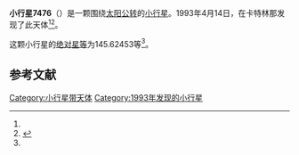 {{Infobox planet
| bgcolour = #FFFFC0
| name = 7476 Ogilsbie
| symbol = 
| image = 
| caption = 
| discovery = yes
| discovery_ref = 
| discoverer = {{link-en|蒂莫西·B·斯帕诺|Timothy B. Spahr}}
| discovery_site = [[卡特林那|卡特林那]] 
| discovered = 1993年4月14日
| designations = yes
| mp_name = 
| named_after = 
| alt_names = 1993 GE/ 1971 HU
| mp_category = [[主带小行星|主带小行星]]
| orbit_ref = <ref name="a">[http://ssd.jpl.nasa.gov/sbdb.cgi?sstr=7476 7476 Ogilsbie] {{Wayback|url=http://ssd.jpl.nasa.gov/sbdb.cgi?sstr=7476 |date=20210717070142 }}，小行星數據庫瀏覽器（JPL Small-Body Database Browser）－[[美国国家航空航天局|美国国家航空航天局]]喷气推进实验室</ref>
| epoch = 2456400.5 (2013年4月18日更新)
| aphelion = {{convert|3.8712808|AU|km|3|abbr=on|lk=out}}
| perihelion = {{convert|2.4230722|AU|km|3|abbr=on}}
| semimajor = {{convert|3.1471765|AU|km|3|abbr=on}}
| eccentricity = 0.2300806
| period = 2039.295179 [[日|日]]<br />5.58[[儒略年|儒略年]]
| avg_speed = 
| inclination = 25.80940
| asc_node = 57.58252
| mean_anomaly = 
| arg_peri = 145.62453
| satellites = 
| physical_characteristics = yes
| dimensions = 
| mass = 
| density = 
| surface_grav = 
| escape_velocity = 
| sidereal_day = 
| axial_tilt = 
| pole_ecliptic_lat = 
| pole_ecliptic_lon = 
| albedo = 
| temperatures= 
| temp_name1 = 
| mean_temp_1 = 
| max_temp_1 = 
| temp_name2 = 
| max_temp_2 = 
| spectral_type = 
| abs_magnitude = 145.62453
}}

'''小行星7476'''（{{lang-en|7476 Ogilsbie}}）是一颗围绕[[太阳|太阳]][[公转|公转]]的[[小行星|小行星]]。1993年4月14日，{{link-en|蒂莫西·B·斯帕诺|Timothy B. Spahr}}在卡特林那发现了此天体<ref name="a" /><ref>{{cite news|title=小行星列表|url=http://cfa-www.harvard.edu/iau/lists/NumberedMPs.txt|accessdate=2013-07-08|newspaper=哈佛大学|archive-date=2008-05-17|archive-url=https://web.archive.org/web/20080517010638/http://cfa-www.harvard.edu/iau/lists/NumberedMPs.txt|dead-url=no}}</ref>。

这颗小行星的[[绝对星等|绝对星等]]为145.62453等<ref name="a" />。

==参考文献==
{{reflist}}
{{Minor Planet Number|[[小行星7475|小行星7475]]|[[小行星7477|小行星7477]]}}

{{小天体}}

[[Category:小行星带天体|Category:小行星带天体]]
[[Category:1993年发现的小行星|Category:1993年发现的小行星]]

{{asteroid-stub}}